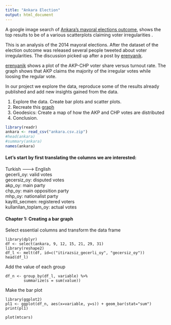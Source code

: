 ```yaml
---
title: "Ankara Election"
output: html_document
---
```



A google image search of [Ankara's mayoral elections outcome](https://www.google.com/search?q=Ankara+mayoral+elections&es_sm=91&source=lnms&tbm=isch&sa=X&ei=DxdgU77yH4zJsQTRiYC4Bg&ved=0CAoQ_AUoAw&biw=1127&bih=598#q=Ankara+mayoral+elections+outcome&tbm=isch&imgdii=_), shows the top results to be of a various scatterplots claiming voter irregularities . 

This is an analysis of the 2014 mayoral elections. After the dataset of the election outcome was released several people tweeted about voter irregularities. The discussion picked up after a post by [erenyanik](https://twitter.com/emeyersson/status/450978793746743298).

[erenyanik](https://twitter.com/emeyersson/status/450978793746743298) shows a plot of the AKP-CHP voter share versus turnout rate. The graph shows that AKP claims the majority of the irregular votes while loosing the regular vote. 


In our project we explore the data, reproduce some of the results already published and add new insights gained from the data. 


1. Explore the data. Create bar plots and scatter plots. 
2. Recreate this [graph](https://twitter.com/emeyersson/status/450978793746743298)
3. Geodesics: Create a map of how the AKP and CHP votes are distributed
4. Conclusion. 



```r
library(readr)
ankara <- read_csv("ankara.csv.zip")
#head(ankara)
#summary(ankara)
names(ankara)
```

#### Let's start by first translating the columns we are interested:    

Turkish ——-> English    
gecerli_oy: valid votes     
gecersiz_oy: disputed votes     
akp_oy: main party     
chp_oy: main opposition party    
mhp_oy: nationalist party    
kayitli_secmen: registered voters     
kullanilan_toplam_oy: actual votes

#### Chapter 1: Creating a bar graph

Select essential columns and transform the data frame

```{}
library(dplyr)
df <- select(ankara, 9, 12, 15, 21, 29, 31)
library(reshape2)
df_l <- melt(df, id=c("itirazsiz_gecerli_oy", "gecersiz_oy"))
head(df_l)
```

Add the value of each group

```{}
df_n <- group_by(df_l, variable) %>% 
        summarize(s = sum(value))
```

Make the bar plot

```{}
library(ggplot2)
pl1 <- ggplot(df_n, aes(x=variable, y=s)) + geom_bar(stat="sum")
print(pl1)
```


```{}
plot(mtcars)
```
